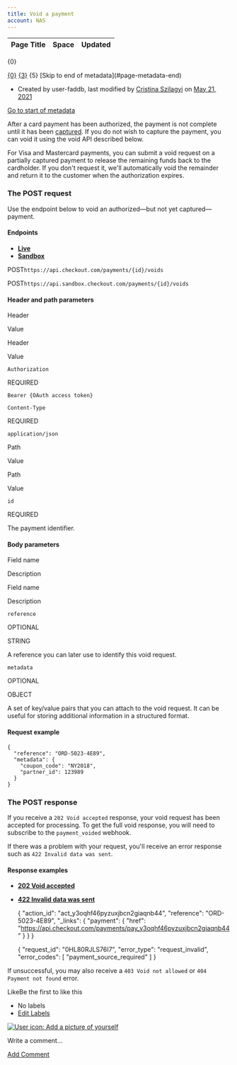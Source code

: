 ```yaml
---
title: Void a payment
account: NAS
---
```


<table class="aui"> <thead> <tr class="header"> <th class="search-result-title">Page Title</th> <th class="search-result-space">Space</th> <th class="search-result-date">Updated</th> </tr> </thead> </table> <p class="search-result-count">{0}</p> <tr class="search-result"> <td class="search-result-title"><a href="{1}" class="content-type-{2}"><span>{0}</span></a></td> <td class="search-result-space"><a class="space" href="/display/{4}/" title="{3}">{3}</a></td> <td class="search-result-date"><span class="date" title="{6}">{5}</span></td> </tr> [Skip to end of metadata](#page-metadata-end)

*   Created by user-faddb, last modified by [Cristina Szilagyi](    /display/~cristina.szilagyi
    ) on [May 21, 2021](/pages/diffpagesbyversion.action?pageId=8488224&selectedPageVersions=5&selectedPageVersions=6 "Show changes")

[Go to start of metadata](#page-metadata-start)

After a card payment has been authorized, the payment is not complete until it has been [captured](/display/x/Capture+a+payment). If you do not wish to capture the payment, you can void it using the void API described below.

For Visa and Mastercard payments, you can submit a void request on a partially captured payment to release the remaining funds back to the cardholder. If you don't request it, we'll automatically void the remainder and return it to the customer when the authorization expires.

### The POST request

Use the endpoint below to void an authorized—but not yet captured—payment.

#### Endpoints

*   [**Live**](#tabs-98274fe4-e9f3-4291-b90f-871314a39ade-1)
*   [**Sandbox**](#tabs-98274fe4-e9f3-4291-b90f-871314a39ade-2)

POST`https://api.checkout.com/payments/{id}/voids`

POST`https://api.sandbox.checkout.com/payments/{id}/voids`

#### Header and path parameters

Header

Value

Header

Value

`Authorization`

REQUIRED

`Bearer {OAuth access token}  
`

`Content-Type`

REQUIRED

`application/json`

Path

Value

Path

Value

`id`

REQUIRED

The payment identifier.

#### Body parameters

Field name

Description

Field name

Description

`reference`

OPTIONAL

STRING

  

A reference you can later use to identify this void request.

`metadata`

OPTIONAL

OBJECT

  

A set of key/value pairs that you can attach to the void request. It can be useful for storing additional information in a structured format.

#### Request example

    {
      "reference": "ORD-5023-4E89",
      "metadata": {
        "coupon_code": "NY2018",
        "partner_id": 123989
      }
    }

### The POST response

If you receive a `202 Void accepted` response, your void request has been accepted for processing. To get the full void response, you will need to subscribe to the `payment_voided` webhook.

If there was a problem with your request, you'll receive an error response such as `422 Invalid data was sent`.

#### Response examples

*   [**202 Void accepted**](#tabs-584185ca-42e9-491e-b5b8-de90a088da84-1)
*   [**422 Invalid data was sent**](#tabs-584185ca-42e9-491e-b5b8-de90a088da84-2)

    {
      "action_id": "act_y3oqhf46pyzuxjbcn2giaqnb44",
      "reference": "ORD-5023-4E89",
      "_links": {
        "payment": {
          "href": "https://api.checkout.com/payments/pay_y3oqhf46pyzuxjbcn2giaqnb44"
        }
      }
    }

    {
      "request_id": "0HL80RJLS76I7",
      "error_type": "request_invalid",
      "error_codes": [
        "payment_source_required"
      ]
    }

  

If unsuccessful, you may also receive a `403 Void not allowed` or `404 Payment not found` error.

LikeBe the first to like this

*   No labels
*   [Edit Labels](# "Edit Labels (Type 'l')")

[![User icon: Add a picture of yourself](/s/en_GB/7901/abf7b35644d5a5d1d7e4b0969a83e8eb2b569fb5/_/images/icons/profilepics/add_profile_pic.svg)](/users/profile/editmyprofilepicture.action)

Write a comment…

[Add Comment](/display/x/Void+a+payment?showComments=true&showCommentArea=true#addcomment)
